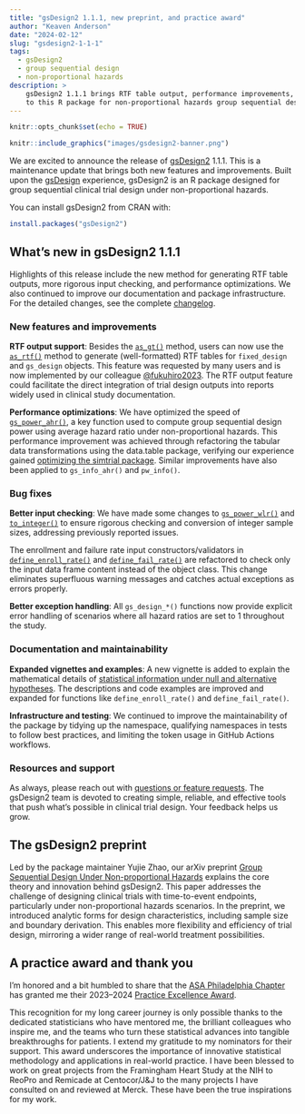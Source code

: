 ```yaml
---
title: "gsDesign2 1.1.1, new preprint, and practice award"
author: "Keaven Anderson"
date: "2024-02-12"
slug: "gsdesign2-1-1-1"
tags:
  - gsDesign2
  - group sequential design
  - non-proportional hazards
description: >
    gsDesign2 1.1.1 brings RTF table output, performance improvements, and more
    to this R package for non-proportional hazards group sequential design.
---
```


```r
knitr::opts_chunk$set(echo = TRUE)
```

```r
knitr::include_graphics("images/gsdesign2-banner.png")
```

We are excited to announce the release of
[gsDesign2](https://merck.github.io/gsDesign2/) 1.1.1.
This is a maintenance update that brings both new features and improvements.
Built upon the [gsDesign](https://keaven.github.io/gsDesign/) experience,
gsDesign2 is an R package designed for group sequential clinical trial design
under non-proportional hazards.

You can install gsDesign2 from CRAN with:

```r
install.packages("gsDesign2")
```

## What's new in gsDesign2 1.1.1

Highlights of this release include the new method for generating RTF table
outputs, more rigorous input checking, and performance optimizations.
We also continued to improve our documentation and package infrastructure.
For the detailed changes, see the complete [changelog](https://merck.github.io/gsDesign2/news/).

### New features and improvements

**RTF output support**:
Besides the [`as_gt()`](https://merck.github.io/gsDesign2/reference/as_gt.html) method,
users can now use the [`as_rtf()`](https://merck.github.io/gsDesign2/reference/as_rtf.html) method
to generate (well-formatted) RTF tables for `fixed_design` and `gs_design` objects.
This feature was requested by many users and is now implemented by
our colleague [@fukuhiro2023](https://github.com/fukuhiro2023).
The RTF output feature could facilitate the direct integration of trial design
outputs into reports widely used in clinical study documentation.

**Performance optimizations**:
We have optimized the speed of
[`gs_power_ahr()`](https://merck.github.io/gsDesign2/reference/gs_power_ahr.html),
a key function used to compute group sequential design power using average
hazard ratio under non-proportional hazards. This performance improvement was
achieved through refactoring the tabular data transformations using the
data.table package, verifying our experience gained
[optimizing the simtrial package](/blog/simtrial-0-3-2/).
Similar improvements have also been applied to `gs_info_ahr()` and `pw_info()`.

### Bug fixes

**Better input checking**:
We have made some changes to
[`gs_power_wlr()`](https://merck.github.io/gsDesign2/reference/gs_power_wlr.html)
and [`to_integer()`](https://merck.github.io/gsDesign2/reference/to_integer.html)
to ensure rigorous checking and conversion of integer sample sizes, addressing
previously reported issues.

The enrollment and failure rate input constructors/validators
in [`define_enroll_rate()`](https://merck.github.io/gsDesign2/reference/define_enroll_rate.html) and [`define_fail_rate()`](https://merck.github.io/gsDesign2/reference/define_fail_rate.html) are
refactored to check only the input data frame content instead of the object class.
This change eliminates superfluous warning messages and catches actual
exceptions as errors properly.

**Better exception handling**:
All `gs_design_*()` functions now provide explicit error handling of scenarios
where all hazard ratios are set to 1 throughout the study.

### Documentation and maintainability

**Expanded vignettes and examples**:
A new vignette is added to explain the mathematical details of
[statistical information under null and alternative hypotheses](https://merck.github.io/gsDesign2/articles/story-info-formula.html).
The descriptions and code examples are improved and expanded for functions like
`define_enroll_rate()` and `define_fail_rate()`.

**Infrastructure and testing**:
We continued to improve the maintainability of the package by tidying up the
namespace, qualifying namespaces in tests to follow best practices,
and limiting the token usage in GitHub Actions workflows.

### Resources and support

As always, please reach out with
[questions or feature requests](https://github.com/Merck/gsDesign2/issues).
The gsDesign2 team is devoted to creating simple, reliable, and effective tools
that push what's possible in clinical trial design. Your feedback helps us grow.

## The gsDesign2 preprint

Led by the package maintainer Yujie Zhao, our arXiv preprint
[Group Sequential Design Under Non-proportional Hazards](https://arxiv.org/abs/2312.01723)
explains the core theory and innovation behind gsDesign2.
This paper addresses the challenge of designing clinical trials with
time-to-event endpoints, particularly under non-proportional hazards scenarios.
In the preprint, we introduced analytic forms for design characteristics,
including sample size and boundary derivation. This enables more flexibility
and efficiency of trial design, mirroring a wider range of real-world
treatment possibilities.

## A practice award and thank you

I'm honored and a bit humbled to share that the
[ASA Philadelphia Chapter](https://community.amstat.org/philadelphia/home)
has granted me their 2023--2024
[Practice Excellence Award](https://community.amstat.org/philadelphia/awards/awardsrecipients).

This recognition for my long career journey is only possible thanks to the
dedicated statisticians who have mentored me, the brilliant colleagues
who inspire me, and the teams who turn these statistical advances into
tangible breakthroughs for patients.
I extend my gratitude to my nominators for their support.
This award underscores the importance of innovative
statistical methodology and applications in real-world practice.
I have been blessed to work on great projects from the
Framingham Heart Study at the NIH to ReoPro and Remicade at Centocor/J&J
to the many projects I have consulted on and reviewed at Merck.
These have been the true inspirations for my work.
